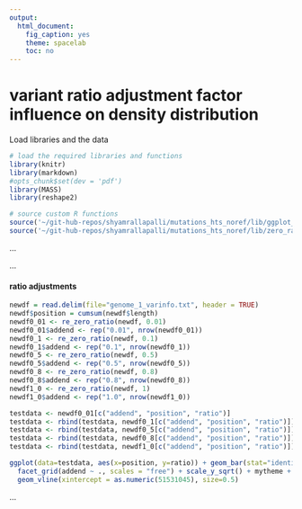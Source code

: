 ```yaml
---
output:
  html_document:
    fig_caption: yes
    theme: spacelab
    toc: no
---
```

# **variant ratio adjustment factor influence on density distribution**

Load libraries and the data
```r
# load the required libraries and functions
library(knitr)
library(markdown)
#opts_chunk$set(dev = 'pdf')
library(MASS)
library(reshape2)

# source custom R functions
source('~/git-hub-repos/shyamrallapalli/mutations_hts_noref/lib/ggplot_theme.R')
source('~/git-hub-repos/shyamrallapalli/mutations_hts_noref/lib/zero_ratio_adj.R')

```

...     

...

#### ratio adjustments

```r
newdf = read.delim(file="genome_1_varinfo.txt", header = TRUE)
newdf$position = cumsum(newdf$length)
newdf0_01 <- re_zero_ratio(newdf, 0.01)
newdf0_01$addend <- rep("0.01", nrow(newdf0_01))
newdf0_1 <- re_zero_ratio(newdf, 0.1)
newdf0_1$addend <- rep("0.1", nrow(newdf0_1))
newdf0_5 <- re_zero_ratio(newdf, 0.5)
newdf0_5$addend <- rep("0.5", nrow(newdf0_5))
newdf0_8 <- re_zero_ratio(newdf, 0.8)
newdf0_8$addend <- rep("0.8", nrow(newdf0_8))
newdf1_0 <- re_zero_ratio(newdf, 1)
newdf1_0$addend <- rep("1.0", nrow(newdf1_0))

testdata <- newdf0_01[c("addend", "position", "ratio")]
testdata <- rbind(testdata, newdf0_1[c("addend", "position", "ratio")])
testdata <- rbind(testdata, newdf0_5[c("addend", "position", "ratio")])
testdata <- rbind(testdata, newdf0_8[c("addend", "position", "ratio")])
testdata <- rbind(testdata, newdf1_0[c("addend", "position", "ratio")])

ggplot(data=testdata, aes(x=position, y=ratio)) + geom_bar(stat="identity", colour="#0072B2", fill="#0072B2") +
  facet_grid(addend ~ ., scales = "free") + scale_y_sqrt() + mytheme +
  geom_vline(xintercept = as.numeric(51531045), size=0.5)


```


...

